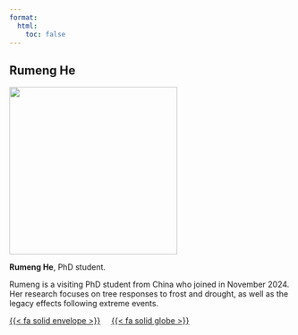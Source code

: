 ```yaml
---
format:
  html:
    toc: false
---
```


## Rumeng He

::: {layout="[[30,70]]"}

::: {#first-column}
![](/images/rumeng_he.jpg){fig-align="left" width="300"}
:::

::: {#second-column}
**Rumeng He**, PhD student.

Rumeng is a visiting PhD student from China who joined in November 2024. Her research focuses on tree responses to frost and drought, as well as the legacy effects following extreme events. 
:::

:::

<a href="mailto:rumeng.he@inrae.fr">{{< fa solid envelope >}}</a> &nbsp; &nbsp;
[{{< fa solid globe >}}](rumeng_he.qmd) &nbsp; &nbsp;
